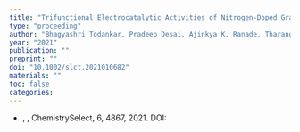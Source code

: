 ```yaml
---
title: "Trifunctional Electrocatalytic Activities of Nitrogen-Doped Graphitic Carbon Nanofibers Synthesized by Chemical Vapor Deposition"
type: "proceeding"
author: "Bhagyashri Todankar, Pradeep Desai, Ajinkya K. Ranade, Tharangattu N. Narayanan, Masaki Tanemura, Golap Kalita"
year: "2021"
publication: ""
preprint: ""
doi: "10.1002/slct.2021010682"
materials: ""
toc: false
categories:
---
```


-   , , ChemistrySelect, 6, 4867, 2021. DOI:
